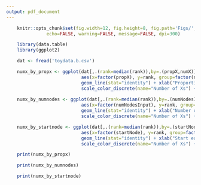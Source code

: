 ```yaml
---
output: pdf_document
---
```


```r
    knitr::opts_chunk$set(fig.width=12, fig.height=8, fig.path='Figs/',
               echo=FALSE, warning=FALSE, message=FALSE, dpi=300)
```

```r
    library(data.table)
    library(ggplot2)

    dat <- fread('toydata.b.csv')

    numx_by_propx <- ggplot(dat[,.(rank=median(rank)),by=.(propX,numX)], 
                            aes(x=factor(propX), y=rank, group=factor(numX), color=factor(numX))) +
                            geom_line(stat="identity") + xlab("Proportion of graph covered in each X") +
                            scale_color_discrete(name="Number of Xs") + ylab("Rank")
    
    numx_by_numnodes <- ggplot(dat[,.(rank=median(rank)),by=.(numNodesInput,numX)], 
                            aes(x=factor(numNodesInput), y=rank, group=factor(numX), color=factor(numX))) +
                            geom_line(stat="identity") + xlab("Number of nodes in graph before truncation") +
                            scale_color_discrete(name="Number of Xs") + ylab("Rank")

    numx_by_startnode <- ggplot(dat[,.(rank=median(rank)),by=.(startNode,numX)], 
                            aes(x=factor(startNode), y=rank, group=factor(numX), color=factor(numX))) +
                            geom_line(stat="identity") + xlab("Start each X on same of random node") +
                            scale_color_discrete(name="Number of Xs") + ylab("Rank")

```

```r
    print(numx_by_propx)
```

\pagebreak

```r
    print(numx_by_numnodes)
```

\pagebreak

```r
    print(numx_by_startnode)
```
